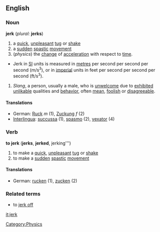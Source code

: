 ==English==
===Noun===
'''jerk''' (''plural:'' '''jerks''')
# a [[quick]], [[unpleasant]] [[tug]] or [[shake]]
# a [[sudden]] [[spastic]] [[movement]]
#(''physics'') the [[change]] of [[acceleration]] with respect to [[time]]. 
*Jerk in [[SI]] units is measured in [[metre]]s per second per second per second (m/s<sup>3</sup>), or in [[imperial]] units in feet per second per second per second (ft/s<sup>3</sup>).
# ''Slang'', a person, usually a male, who is [[unwelcome]] due to [[exhibited]] [[unlikable]] qualities and [[behavior]], often [[mean]], [[foolish]] or [[disagreeable]].

====Translations====
*German: [[Ruck]] ''m'' (1), [[Zuckung]] ''f'' (2)
*[[Interlingua]]: [[succussa]] (1), [[spasmo]] (2), [[vexator]] (4)

===Verb===
'''to jerk''' ('''jerks''', '''jerked''', jerking''')
# to make a [[quick]], [[unpleasant]] [[tug]] or [[shake]]
# to make a [[sudden]] [[spastic]] [[movement]]
====Translations====
*German: [[rucken]] (1), [[zucken]] (2)

===Related terms===
*to [[jerk off]]

[[Category:Physics]]

[[it:jerk]]